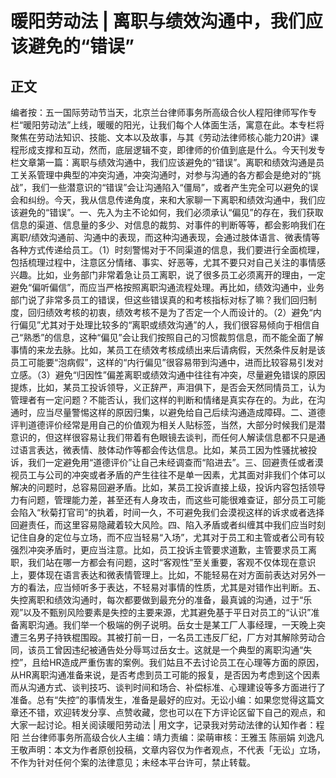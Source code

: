 # 暖阳劳动法 | 离职与绩效沟通中，我们应该避免的“错误”
## 正文
编者按：五一国际劳动节当天，北京兰台律师事务所高级合伙人程阳律师写作专栏“暖阳劳动法”上线，暖暖的阳光，让我们每个人体面生活，寓意在此。本专栏将聚焦在劳动法知识、技能、文本以及故事，与其《劳动法律师核心能力20讲》课程形成支撑和互动，然而，底层逻辑不变，即律师的价值到底是什么。今天刊发专栏文章第一篇：离职与绩效沟通中，我们应该避免的“错误”。离职和绩效沟通是员工关系管理中典型的冲突沟通，冲突沟通时，对参与沟通的各方都会是绝对的“挑战”，我们一些潜意识的“错误”会让沟通陷入“僵局”，或者产生完全可以避免的误会和纠纷。今天，我从信息传递角度，来和大家聊一下离职和绩效沟通中，我们应该避免的“错误”。一、先入为主不论如何，我们必须承认“偏见”的存在，我们获取信息的渠道、信息量的多少、对信息的裁剪、对事件的判断等等，都会影响我们在离职/绩效沟通前、沟通中的表现，而这种沟通表现，会通过肢体语言、微表情等各种方式传递给员工。（1）时刻警惕对于不同渠道的信息，我们要进行全面梳理，包括梳理过程中，注意区分情绪、事实、好恶等，尤其不要只对自己关注的事情感兴趣。比如，业务部门非常着急让员工离职，说了很多员工必须离开的理由，一定避免“偏听偏信”，而应当严格按照离职沟通流程处理。再比如，绩效沟通中，业务部门说了非常多员工的错误，但这些错误真的和考核指标对标了嘛？我们回归制度，回归绩效考核的初衷，绩效考核不是为了否定一个人而设计的。（2）避免“内行偏见”尤其对于处理比较多的“离职或绩效沟通”的人，我们很容易倾向于相信自己“熟悉”的信息，这种“偏见”会让我们按照自己的习惯裁剪信息，而不能全面了解事情的来龙去脉。比如，某员工在绩效考核成绩出来后请病假，天然条件反射是该员工可能要“泡病假”，这样的“内行偏见”很容易带到沟通中，进而比较容易引发对立感。（3）避免“归因性”偏差离职或绩效沟通中往往有冲突，尽量避免错误的原因提炼，比如，某员工投诉领导，义正辞严，声泪俱下，是否会天然同情员工，认为管理者有一定问题？不能否认，我们这样的判断和情绪是真实存在的。为此，在沟通时，应当尽量警惕这样的原因归集，以避免给自己后续沟通造成障碍。二、道德评判道德评价经常是用自己的价值观为相关人贴标签，当然，大部分时候我们是潜意识的，但这样很容易让我们带着有色眼镜去谈判，而任何人解读信息都不只是通过语言表达，微表情、肢体动作等都会传达信息。比如，某员工因为性骚扰被投诉，我们一定避免用“道德评价”让自己未经调查而“陷进去”。三、回避责任或者漠视员工与公司的冲突或者矛盾的产生往往不是单一因素，尤其面对非我们个体可以解决的问题时，总容易回避矛盾。比如，某员工投诉直接上级，投诉内容包括领导力有问题，管理能力差，甚至还有人身攻击，而这些可能很难查证，部分员工可能会陷入“秋菊打官司”的执着，时间一久，不可避免我们会漠视这样的诉求或者选择回避责任，而这里容易隐藏着较大风险。四、陷入矛盾或者纠缠其中我们应当时刻记住自身的定位与立场，而不应当轻易“入场”，尤其对于员工和主管或者公司有较强烈冲突矛盾时，更应当注意。比如，员工投诉主管要求道歉，主管要求员工离职，我们站在哪一方都会有问题，这时“客观性”至关重要，客观不仅体现在意识上，要体现在语言表达和微表情管理上。比如，不能轻易在对方面前表达对另外一方的看法，应当倾听多于表达，不轻易对事情的性质，尤其是对错作出判断。五、失控离职和绩效沟通时，每次都要做到最充分的准备，最真诚的沟通，过于“乐观”以及不甄别风险要素是失控的主要来源，尤其避免基于平日对员工的“认识”准备离职沟通。我们举一个极端的例子说明。岳女士是某工厂人事经理，一天晚上突遭三名男子持铁棍围殴。其被打前一日，一名员工违反厂纪，厂方对其解除劳动合同，该员工曾因违纪被通告处分辱骂过岳女士。这就是一个典型的离职沟通“失控”，且给HR造成严重伤害的案例。我们姑且不去讨论员工在心理等方面的原因，从HR离职沟通准备来说，是否考虑到员工可能的报复，是否因为考虑到这个因素而从沟通方式、谈判技巧、谈判时间和场合、补偿标准、心理建设等多方面进行了准备。总有“失控”的事情发生，准备是最好的应对。无讼小编：如果您觉得这篇文章还不错，欢迎转发分享、点赞收藏，您也可以在下方评论区留下自己的观点，和大家一起讨论。相关阅读暖阳劳动法 | 用文字，记录我对劳动法律的认知作者：程阳 兰台律师事务所高级合伙人主编：靖力责编：梁萌审核：王雅玉 陈丽娟 刘逸凡 王敬声明：本文为作者原创投稿，文章内容仅为作者观点，不代表「无讼」立场，不作为针对任何个案的法律意见；未经本平台许可，禁止转载。